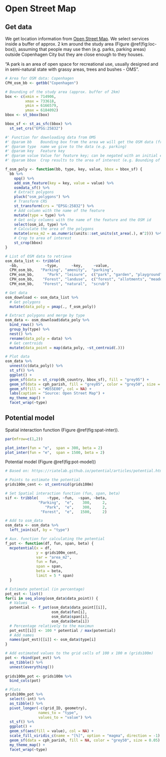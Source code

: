 # Open Street Map 

## Get data 

We get location information from [Open Street Map](https://wiki.openstreetmap.org/wiki/Map_features). We select services inside a buffer of approx. 2 km around the study area (Figure \@ref(fig:loc-box)), assuming that people may use then (e.g. parks, parking areas) outside Copenhagen City but they are close enough to they houses. 


"A park is an area of open space for recreational use, usually designed and in semi-natural state with grassy areas, trees and bushes - OMS".


```r

# Area for OSM data: Copenhagen
CPH_osm_bb <- getbb("Copenhagen")

# Bounding of the study area (approx. buffer of 2km)
box <- c(xmin = 714906,
         xmax = 733618,
         ymin = 6166579,
         ymax = 6184092)
bbox <- st_bbox(box)

bbox_sf <- st_as_sfc(bbox) %>% 
  st_set_crs("EPSG:25832") 

#' Function for downloading data from OMS
#' @param bb    Bounding box from the area we will get the OSM data (from osmdata::getbb())
#' @param type  name we give to the data (e.g. parking)
#' @param key   Feature key
#' @param value Value for feature key; can be negated with an initial exclamation mark, value = "!this", and can also be a vector, value = c ("this", "that")
#' @param bbox  Crop results to the area of interest (e.g. Bounding of the study)

f_osm_poly <- function(bb, type, key, value, bbox = bbox_sf) {
  bb %>%
    opq() %>%
    add_osm_feature(key = key, value = value) %>%
    osmdata_sf() %>% 
    # Extract polygons
    pluck("osm_polygons") %>%
    # Transform CRS
    st_transform(crs = "EPSG:25832") %>% 
    # Add column with the name of the feature
    mutate(type = type) %>%
    # Get only columns with the name of the feature and the OSM id
    select(osm_id, type) %>% 
    # Calculate the area of the polygons
    mutate(area_m2 = as.numeric(units::set_units(st_area(.), m^2))) %>% 
    # Crop to area of interest
    st_crop(bbox)
}

# List of OSM data to retrieve 
osm_data_list <- tribble(
  ~bb,            ~type,      ~key,     ~value,
  CPH_osm_bb,   "Parking", "amenity",  "parking",
  CPH_osm_bb,      "Park", "leisure",  c("park", "garden", "playground"),
  CPH_osm_bb,    "Forest", "landuse",  c("forest", "allotments", "meadow"),
  CPH_osm_bb,    "Forest", "natural",  "scrub")

# Get data 
osm_download <- osm_data_list %>%
  # Get polygons 
  mutate(data_poly = pmap(., f_osm_poly)) 

# Extract polygons and merge by type 
osm_data <- osm_download$data_poly %>%
  bind_rows() %>% 
  group_by(type) %>% 
  nest() %>% 
  rename(data_poly = data) %>% 
  # Get centroids
  mutate(data_point = map(data_poly, ~st_centroid(.)))

# Plot data
osm_data %>%
  unnest(c(data_poly)) %>% 
  st_sf() %>% 
  ggplot() +
  geom_sf(data = st_crop(dk_country, bbox_sf), fill = "grey95") +
  geom_sf(data = cph_parish, fill = "grey85", color = "grey50", size = 0.05) +
  geom_sf(fill = "#D55E00", col = NA) +
  labs(caption = "Source: Open Street Map") +
  my_theme_map() +
  facet_wrap(~type)

```

## Potential model

Spatial interaction function (Figure \@ref(fig:spat-inter)).
```r

par(mfrow=c(1,2))

plot_inter(fun = "e",  span = 300, beta = 2)
plot_inter(fun = "e",  span = 1500, beta = 2)

```
Potential model (Figure \@ref(fig:pot-model))

```r

# Based on: https://riatelab.github.io/potential/articles/potential.html

# Points to estimate the potential 
grids100m_cent <- st_centroid(grids100m)

# Set Spatial interaction function (fun, span, beta)
sif <- tribble(    ~type, ~fun,  ~span, ~beta,
               "Parking",  "e",    300,     2,
                  "Park",  "e",    300,     2,
                "Forest",  "e",   1500,     2)

# Add to osm_data
osm_data <- osm_data %>%
  left_join(sif, by = "type") 

# Aux. function for calculating the potential
f_pot <- function(df, fun, span, beta) {
  mcpotential(x = df,
              y = grids100m_cent,
              var = "area_m2",
              fun = fun,
              span = span,
              beta = beta,
              limit = 5 * span)
  }

# Estimate potential (in percentage)
pot_est <- list()
for(i in seq_along(osm_data$data_point)) {
  # Values
  potential <- f_pot(osm_data$data_point[[i]],
                     osm_data$fun[i], 
                     osm_data$span[i],
                     osm_data$beta[i])
  # Percentage relatively to the maximun
  pot_est[[i]] <- 100 * potential / max(potential)
  # Add names
  names(pot_est)[[i]] <- osm_data$type[i] 
}

# Add estimated values to the grid cells of 100 x 100 m (grids100m)
pot <- rbind(pot_est) %>%
  as_tibble() %>% 
  unnest(everything()) 
  
grids100m_pot <- grids100m %>% 
  bind_cols(pot)

# Plots
grids100m_pot %>% 
  select(-int) %>% 
  as_tibble() %>% 
  pivot_longer(-c(grid_ID, geometry),
               names_to = "type",
               values_to = "value") %>% 
  st_sf() %>% 
  ggplot() +
  geom_sf(aes(fill = value), col = NA) +
  scale_fill_viridis_c(name = "[%]", option = "magma", direction = -1) +
  geom_sf(data = cph_parish, fill = NA, color = "grey50", size = 0.05) +
  my_theme_map() +
  facet_wrap(~type)
  
```

